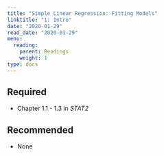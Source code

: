 ```yaml
---
title: "Simple Linear Regression: Fitting Models"
linktitle: "1: Intro"
date: "2020-01-29"
read_date: "2020-01-29"
menu:
  reading:
    parent: Readings
    weight: 1
type: docs
---
```


## Required

- <i class="fas fa-book"></i> Chapter 1.1 - 1.3 in _STAT2_

## Recommended

- None
